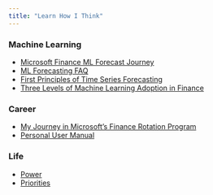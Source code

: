 ```yaml
---
title: "Learn How I Think"
---
```


### Machine Learning

- [Microsoft Finance ML Forecast Journey](https://mftokic.github.io/posts/2024-06-12-msft-ml-fcst-journey-1/)
- [ML Forecasting FAQ](https://mftokic.github.io/posts/2024-08-12-ml-fcst-faq/)
- [First Principles of Time Series Forecasting](https://mftokic.github.io/posts/2024-03-26-time-series-first-principles-initial/)
- [Three Levels of Machine Learning Adoption in Finance](https://mftokic.github.io/posts/2023-02-11-three-levels-of-ml-adoption/)

### Career

- [My Journey in Microsoft's Finance Rotation Program](https://mftokic.github.io/posts/2024-02-19-frp-journey/)
- [Personal User Manual](https://mftokic.github.io/posts/2021-08-26-personal-user-manual/)

### Life

- [Power](https://mftokic.github.io/posts/2024-03-13-power-pursuits/)
- [Priorities](https://mftokic.github.io/posts/2024-06-28-life-circles/)